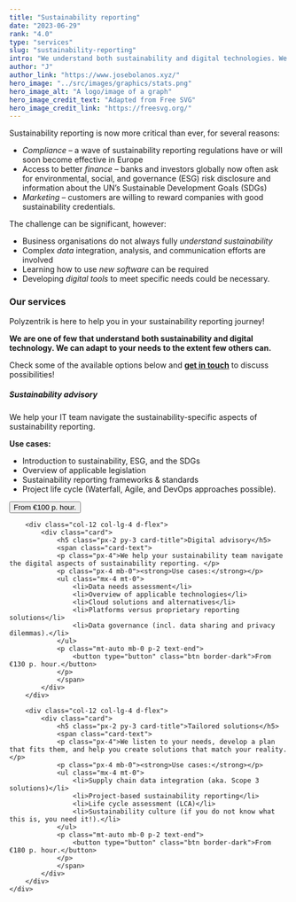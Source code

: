 ```yaml
---
title: "Sustainability reporting"
date: "2023-06-29"
rank: "4.0"
type: "services"
slug: "sustainability-reporting"
intro: "We understand both sustainability and digital technologies. We can adapt to your sustainability reporting needs to an extent few others can."
author: "J"
author_link: "https://www.josebolanos.xyz/"
hero_image: "../src/images/graphics/stats.png"
hero_image_alt: "A logo/image of a graph"
hero_image_credit_text: "Adapted from Free SVG"
hero_image_credit_link: "https://freesvg.org/"
---
```


Sustainability reporting is now more critical than ever, for several reasons:
* *Compliance* – a wave of sustainability reporting regulations have or will soon become effective in Europe 
* Access to better *finance* – banks and investors globally now often ask for environmental, social, and governance (ESG) risk disclosure and information about the UN’s Sustainable Development Goals (SDGs)
* *Marketing* – customers are willing to reward companies with good sustainability credentials.

The challenge can be significant, however:
* Business organisations do not always fully *understand sustainability*
* Complex *data* integration, analysis, and communication efforts are involved
* Learning how to use *new software* can be required
* Developing *digital tools* to meet specific needs could be necessary.

### Our services
Polyzentrik is here to help you in your sustainability reporting journey! 

**We are one of few that understand both sustainability and digital technology. We can adapt to your needs to the extent few others can.**

Check some of the available options below and [**get in touch**](mailto:hello@polyzentrik.com) to discuss possibilities!

<div class="container mb-4">
    <div class="row">
        <div class="col-12 col-lg-4 d-flex">
            <div class="card d-flex">
                <h5 class="px-2 py-3 card-title">Sustainability advisory</h5>
                <span class="card-text">
                <p class="px-4">We help your IT team navigate the sustainability-specific aspects of sustainability reporting.</p>
                <p class="px-4 mb-0"><strong>Use cases:</strong></p>
                <ul class="mx-4 mt-0">
                    <li>Introduction to sustainability, ESG, and the SDGs</li>
                    <li>Overview of applicable legislation</li>
                    <li>Sustainability reporting frameworks & standards</li>
                    <li>Project life cycle (Waterfall, Agile, and DevOps approaches possible).</li>
                </ul>
                <p class="mt-auto mb-0 p-2 text-end">
                    <button type="button" class="btn border-dark">From €100 p. hour.</button>
                </p>
                </span>
            </div>
        </div>

        <div class="col-12 col-lg-4 d-flex">
            <div class="card">
                <h5 class="px-2 py-3 card-title">Digital advisory</h5>
                <span class="card-text">
                <p class="px-4">We help your sustainability team navigate the digital aspects of sustainability reporting. </p>
                <p class="px-4 mb-0"><strong>Use cases:</strong></p>
                <ul class="mx-4 mt-0">
                    <li>Data needs assessment</li>
                    <li>Overview of applicable technologies</li>
                    <li>Cloud solutions and alternatives</li>
                    <li>Platforms versus proprietary reporting solutions</li>
                    <li>Data governance (incl. data sharing and privacy dilemmas).</li>
                </ul>
                <p class="mt-auto mb-0 p-2 text-end">
                    <button type="button" class="btn border-dark">From €130 p. hour.</button>
                </p>
                </span>
            </div>
        </div>

        <div class="col-12 col-lg-4 d-flex">
            <div class="card">
                <h5 class="px-2 py-3 card-title">Tailored solutions</h5>
                <span class="card-text">
                <p class="px-4">We listen to your needs, develop a plan that fits them, and help you create solutions that match your reality. </p>
                <p class="px-4 mb-0"><strong>Use cases:</strong></p>
                <ul class="mx-4 mt-0">
                    <li>Supply chain data integration (aka. Scope 3 solutions)</li>
                    <li>Project-based sustainability reporting</li>
                    <li>Life cycle assessment (LCA)</li>
                    <li>Sustainability culture (if you do not know what this is, you need it!).</li>
                </ul>
                <p class="mt-auto mb-0 p-2 text-end">
                    <button type="button" class="btn border-dark">From €180 p. hour.</button>
                </p>
                </span>
            </div>
        </div>
    </div>
</div>

<br />
<br />